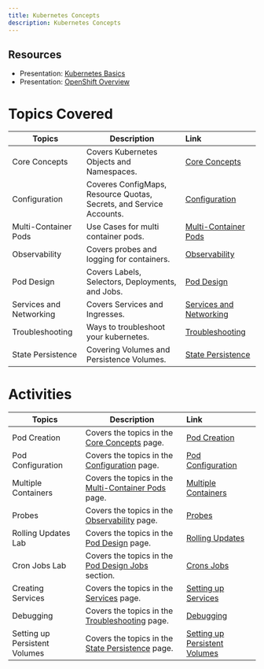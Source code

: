 ```yaml
---
title: Kubernetes Concepts
description: Kubernetes Concepts
---
```


## Resources

- Presentation: [Kubernetes Basics](/slides/03-Kubernetes-Basics.pdf)
- Presentation: [OpenShift Overview](/slides/OpenShift-Overview.pdf)

# Topics Covered

| Topics                            | Description         | Link        |
| --------------------------------| ------------------  |:----------- |
| Core Concepts | Covers Kubernetes Objects and Namespaces. | [Core Concepts](./core-concepts/) |
| Configuration | Coveres ConfigMaps, Resource Quotas, Secrets, and Service Accounts. | [Configuration](./configuration/) |
| Multi-Container Pods | Use Cases for multi container pods. | [Multi-Container Pods](./multi-container-pods/) |
| Observability | Covers probes and logging for containers. | [Observability](./observability/) |
| Pod Design | Covers Labels, Selectors, Deployments, and Jobs.| [Pod Design](./pod-design/) |
| Services and Networking | Covers Services and Ingresses.  | [Services and Networking](./services-networking/) |
| Troubleshooting| Ways to troubleshoot your kubernetes. | [Troubleshooting](./troubleshooting/) |
| State Persistence| Covering Volumes and Persistence Volumes. | [State Persistence](./state-persistence/) |

# Activities

| Topics                            | Description         | Link        |
| --------------------------------| ------------------  |:----------- |
| Pod Creation | Covers the topics in the [Core Concepts](./core-concepts/) page. | [Pod Creation](./activities/labs/lab1) |
| Pod Configuration | Covers the topics in the [Configuration](./configuration/) page. | [Pod Configuration](./activities/labs/lab2) |
| Multiple Containers | Covers the topics in the [Multi-Container Pods](./multi-container-pods/) page.| [Multiple Containers](./activities/labs/lab3) |
| Probes | Covers the topics in the [Observability](./observability/) page. | [Probes](./activities/labs/lab4) |
| Rolling Updates Lab | Covers the topics in the [Pod Design](./pod-design/) page.  | [Rolling Updates](./activities/labs/lab6) |
| Cron Jobs Lab | Covers the topics in the [Pod Design Jobs](./pod-design#jobs-and-cronjobs) section. | [Crons Jobs](./activities/labs/lab7) |
| Creating Services | Covers the topics in the [Services](./services-networking/) page. | [Setting up Services](./activities/labs/lab8) |
| Debugging | Covers the topics in the [ Troubleshooting](./troubleshooting/) page.  | [Debugging](./activities/labs/lab5) |
| Setting up Persistent Volumes | Covers the topics in the [State Persistence](./state-persistence/) page. | [Setting up Persistent Volumes](./activities/labs/lab10) |


